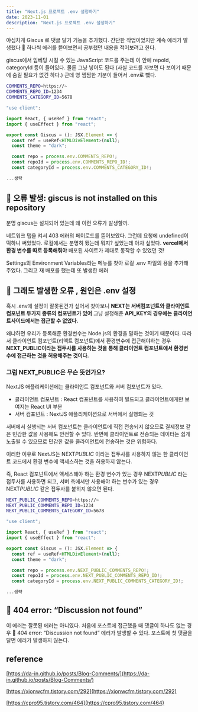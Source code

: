 ```yaml
---
title: "Next.js 프로젝트 .env 설정하기"
date: 2023-11-01
description: "Next.js 프로젝트 .env 설정하기"
---
```


야심차게 Giscus 로 댓글 달기 기능을 추가했다. 간단한 작업이었지만 계속 에러가 발생했다 🤔 하나씩 에러를 뜯어보면서 공부했던 내용을 적어보려고 한다.

giscus에서 임베딩 시킬 수 있는 JavaScript 코드를 주는데 이 안에 repoId, categoryId 등이 들어있다. 물론 그냥 넣어도 된다 (사실 코드를 까보면 다 보이기 때문에 숨길 필요가 없긴 하다.) 근데 영 찜찜한 기분이 들어서 .env로 뺐다.

```bash
COMMENTS_REPO=https://~
COMMENTS_REPO_ID=1234
COMMENTS_CATEGORY_ID=5678
```

```jsx
"use client";

import React, { useRef } from "react";
import { useEffect } from "react";

export const Giscus = (): JSX.Element => {
  const ref = useRef<HTMLDivElement>(null);
  const theme = "dark";

  const repo = process.env.COMMENTS_REPO!;
  const repoId = process.env.COMMENTS_REPO_ID!;
  const categoryId = process.env.COMMENTS_CATEGORY_ID!;

...생략
```

## 🚨 오류 발생: giscus is not installed on this repository

분명 giscus는 설치되어 있는데 왜 이런 오류가 발생할까.

네트워크 탭을 켜서 403 에러의 페이로드를 뜯어보았다. 그런데 요청에 undefined이 떡하니 써있었다. 로컬에서는 분명히 됐는데 뭐지? 싶었는데 아차 싶었다. **vercel에서 환경 변수를 따로 등록해줘야** 배포된 사이트가 제대로 동작할 수 있었던 것!

Settings의 Environment Variables라는 메뉴를 찾아 로컬 .env 파일의 용을 추가해주었다. 그리고 재 배포를 했는데 또 발생한 에러

## 🚨 그래도 발생한 오류 , 원인은 .env 설정

혹시 .env에 설정이 잘못된건가 싶어서 찾아보니 **NEXT는 서버컴포넌트와 클라이언트컴포넌트 두가지 종류의 컴포넌트가 있어** 그냥 설정해준 **API_KEY의 경우에는 클라이언트사이드에서는 접근할 수 없었다.**

왜냐하면 우리가 등록해준 환경변수는 Node.js의 환경을 말하는 것이기 때문이다. 따라서 클라이언트 컴포넌트(리액트 컴포넌트)에서 환경변수에 접근해야하는 경우 **NEXT_PUBLIC이라는 접두사를 사용하는 것을 통해 클라이언트 컴포넌트에서 환경변수에 접근하는 것을 허용해주는 것이다.**

### 그럼 **NEXT_PUBLIC은 무슨 뜻인가요?**

NextJS 애플리케이션에는 클라이언트 컴포넌트와 서버 컴포넌트가 있다.

- 클라이언트 컴포넌트 : React 컴포넌트를 사용하여 빌드되고 클라이언트에게만 보여지는 React UI 부분
- 서버 컴포넌트 : NextJS 애플리케이션으로 서버에서 실행되는 것

서버에서 실행되는 서버 컴포넌트는 클라이언트에 직접 전송되지 않으므로 결제정보 같은 민감한 값을 사용해도 안전할 수 있다. 반면에 클라이언트로 전송되는 데이터는 쉽게 노출될 수 있으므로 민감한 값을 클라이언트에 전송하는 것은 위험하다.

이러한 이유로 NextJS는 NEXT*PUBLIC* 이라는 접두사를 사용하지 않는 한 클라이언트 코드에서 환경 변수에 액세스하는 것을 허용하지 않는다.

즉, React 컴포넌트에서 액세스해야 하는 환경 변수가 있는 경우 NEXT*PUBLIC* 라는 접두사를 사용하면 되고, 서버 측에서만 사용해야 하는 변수가 있는 경우  NEXT*PUBLIC* 같은 접두사를 붙히지 않으면 된다.

```bash
NEXT_PUBLIC_COMMENTS_REPO=https://~
NEXT_PUBLIC_COMMENTS_REPO_ID=1234
NEXT_PUBLIC_COMMENTS_CATEGORY_ID=5678
```

```jsx
"use client";

import React, { useRef } from "react";
import { useEffect } from "react";

export const Giscus = (): JSX.Element => {
  const ref = useRef<HTMLDivElement>(null);
  const theme = "dark";

  const repo = process.env.NEXT_PUBLIC_COMMENTS_REPO!;
  const repoId = process.env.NEXT_PUBLIC_COMMENTS_REPO_ID!;
  const categoryId = process.env.NEXT_PUBLIC_COMMENTS_CATEGORY_ID!;

...생략
```

## 🚨 404 error: “Discussion not found”

이 에러는 잘못된 에러는 아니였다. 처음에 포스트에 접근했을 때 댓글이 하나도 없는 경우 🚨 404 error: “Discussion not found” 에러가 발생할 수 있다. 포스트에 첫 댓글을 달면 에러가 발생하지 않는다.

## reference

[https://da-in.github.io/posts/Blog-Comments/](https://da-in.github.io/posts/Blog-Comments/)

[https://xionwcfm.tistory.com/292](https://xionwcfm.tistory.com/292)

[https://cpro95.tistory.com/464](https://cpro95.tistory.com/464)
